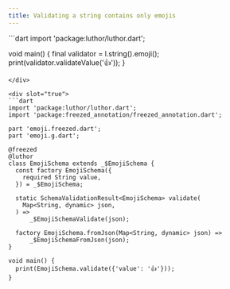 ```yaml
---
title: Validating a string contains only emojis
---
```



<CodeGenContentSwitcher>
<div slot="false">
```dart
import 'package:luthor/luthor.dart';

void main() { 
  final validator = l.string().emoji();
  print(validator.validateValue('👍'));
}
```
</div>

<div slot="true">
```dart
import 'package:luthor/luthor.dart';
import 'package:freezed_annotation/freezed_annotation.dart';

part 'emoji.freezed.dart';
part 'emoji.g.dart';

@freezed
@luthor
class EmojiSchema extends _$EmojiSchema {
  const factory EmojiSchema({
    required String value,
  }) = _$EmojiSchema;

  static SchemaValidationResult<EmojiSchema> validate(
    Map<String, dynamic> json,
  ) =>
      _$EmojiSchemaValidate(json);
  
  factory EmojiSchema.fromJson(Map<String, dynamic> json) =>
      _$EmojiSchemaFromJson(json);
}

void main() {
  print(EmojiSchema.validate({'value': '👍'}));
}
```
</div>
</CodeGenContentSwitcher>